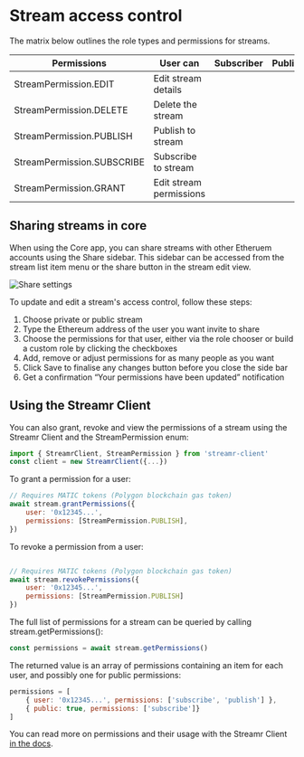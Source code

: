 



# Stream access control
The matrix below outlines the role types and permissions for streams.

<div className={coreStyles.tableWrapper}>
    <table className={cx(docsStyles.striped, coreStyles.matrix)}>
        <thead>
            <tr>
                <th>Permissions</th>
                <th>User can</th>
                <th>Subscriber</th>
                <th>Publisher</th>
                <th>Editor</th>
                <th>Owner</th>
            </tr>
        </thead>
        <tbody>
            <tr>
                <td>StreamPermission.EDIT</td>
                <td>Edit stream details</td>
                <td><SvgIcon name="crossMedium" className={coreStyles.cross}/></td>
                <td><SvgIcon name="crossMedium" className={coreStyles.cross}/></td>
                <td><SvgIcon name="tick" className={coreStyles.tick}/></td>
                <td><SvgIcon name="tick" className={coreStyles.tick}/></td>
            </tr>
            <tr>
                <td>StreamPermission.DELETE</td>
                <td>Delete the stream</td>
                <td><SvgIcon name="crossMedium" className={coreStyles.cross}/></td>
                <td><SvgIcon name="crossMedium" className={coreStyles.cross}/></td>
                <td><SvgIcon name="crossMedium" className={coreStyles.cross}/></td>
                <td><SvgIcon name="tick" className={coreStyles.tick}/></td>
            </tr>
            <tr>
                <td>StreamPermission.PUBLISH</td>
                <td>Publish to stream</td>
                <td><SvgIcon name="crossMedium" className={coreStyles.cross}/></td>
                <td><SvgIcon name="tick" className={coreStyles.tick}/></td>
                <td><SvgIcon name="tick" className={coreStyles.tick}/></td>
                <td><SvgIcon name="tick" className={coreStyles.tick}/></td>
            </tr>
            <tr>
                <td>StreamPermission.SUBSCRIBE</td>
                <td>Subscribe to stream</td>
                <td><SvgIcon name="tick" className={coreStyles.tick}/></td>
                <td><SvgIcon name="crossMedium" className={coreStyles.cross}/></td>
                <td><SvgIcon name="tick" className={coreStyles.tick}/></td>
                <td><SvgIcon name="tick" className={coreStyles.tick}/></td>
            </tr>
            <tr>
                <td>StreamPermission.GRANT</td>
                <td>Edit stream permissions</td>
                <td><SvgIcon name="crossMedium" className={coreStyles.cross}/></td>
                <td><SvgIcon name="crossMedium" className={coreStyles.cross}/></td>
                <td><SvgIcon name="crossMedium" className={coreStyles.cross}/></td>
                <td><SvgIcon name="tick" className={coreStyles.tick}/></td>
            </tr>
        </tbody>
    </table>
</div>

## Sharing streams in core 
When using the Core app, you can share streams with other Etheruem accounts using the Share sidebar. This sidebar can be accessed from the stream list item menu or the share button in the stream edit view.

<Image
  src={ShareSettings}
  highResSrc={ShareSettings2x}
  alt="Share settings"
  figCaption="The share sidebar showing a stream having a subscriber role added"
/>

To update and edit a stream's access control, follow these steps:

1. Choose private or public stream
2. Type the Ethereum address of the user you want invite to share
3. Choose the permissions for that user, either via the role chooser or build a custom role by clicking the checkboxes
4. Add, remove or adjust permissions for as many people as you want
5. Click Save to finalise any changes button before you close the side bar
6. Get a confirmation “Your permissions have been updated” notification

## Using the Streamr Client
You can also grant, revoke and view the permissions of a stream using the Streamr Client and the StreamPermission enum:

```javascript
import { StreamrClient, StreamPermission } from 'streamr-client'
const client = new StreamrClient({...})
```
To grant a permission for a user:
```javascript
// Requires MATIC tokens (Polygon blockchain gas token)
await stream.grantPermissions({
    user: '0x12345...',
    permissions: [StreamPermission.PUBLISH],
})
```

To revoke a permission from a user:
```javascript

// Requires MATIC tokens (Polygon blockchain gas token)
await stream.revokePermissions({
    user: '0x12345...',
    permissions: [StreamPermission.PUBLISH]
})
```
The full list of permissions for a stream can be queried by calling stream.getPermissions():
```javascript
const permissions = await stream.getPermissions()
```
The returned value is an array of permissions containing an item for each user, and possibly one for public permissions:
```javascript
permissions = [
    { user: '0x12345...', permissions: ['subscribe', 'publish'] },
    { public: true, permissions: ['subscribe']}
]
```

You can read more on permissions and their usage with the Streamr Client [in the docs](https://github.com/streamr-dev/network-monorepo/tree/main/packages/client#stream-permissions).